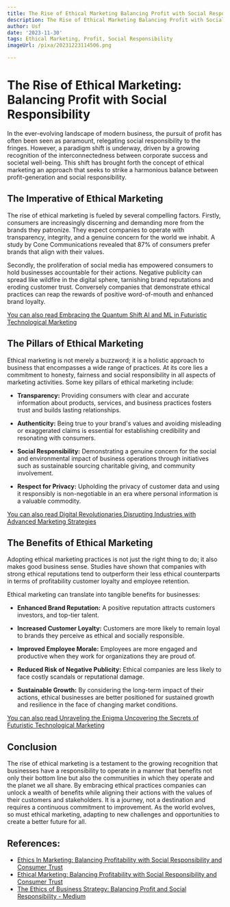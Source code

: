 ```yaml
---
title: The Rise of Ethical Marketing Balancing Profit with Social Responsibility
description: The Rise of Ethical Marketing Balancing Profit with Social Responsibility
author: Usf
date: '2023-11-30'
tags: Ethical Marketing, Profit, Social Responsibility
imageUrl: /pixa/20231223114506.png

---
```

#  The  Rise of Ethical  Marketing: Balancing Profit with  Social Responsibility

In the ever-evolving landscape  of modern business, the pursuit  of profit has often been seen as paramount, relegating social responsibility to the fringes. However, a paradigm shift is underway, driven by a growing recognition of the interconnectedness between corporate success and societal well-being. This shift has  brought forth the concept of ethical marketing an approach that seeks  to strike a harmonious balance between profit-generation and  social responsibility.

## The Imperative of Ethical Marketing

The rise of ethical marketing is fueled by several compelling factors. Firstly,  consumers  are increasingly discerning and demanding more from the brands they patronize. They expect companies to operate with transparency, integrity, and a genuine concern for the world we  inhabit. A study by Cone Communications revealed that 87% of consumers prefer brands that align with their values.

Secondly, the proliferation  of social media has empowered consumers to hold businesses  accountable for their actions. Negative publicity can spread like wildfire in the digital sphere, tarnishing brand reputations and eroding customer trust. Conversely companies that demonstrate ethical practices can reap  the rewards of positive word-of-mouth and enhanced brand loyalty.

[You  can  also read Embracing the Quantum Shift AI and ML in  Futuristic Technological Marketing](Embracing%20the%20Quantum%20Shift%20AI%20and%20ML%20in%20Futuristic%20Technological%20Marketing)


## The Pillars of Ethical Marketing

Ethical marketing is not  merely a buzzword; it is a holistic approach to business that encompasses a wide range of  practices. At its core  lies a commitment to honesty,  fairness and social responsibility in all aspects of marketing activities. Some key pillars of  ethical marketing include:

- **Transparency:** Providing consumers with clear and  accurate information about products, services, and business practices fosters trust and builds  lasting relationships.

- **Authenticity:** Being true to your brand's values and avoiding misleading or  exaggerated claims is essential for establishing credibility and resonating  with consumers.

- **Social Responsibility:** Demonstrating a genuine concern for  the  social and environmental impact of  business operations through initiatives such as sustainable sourcing charitable giving, and community  involvement.

- **Respect for Privacy:** Upholding the privacy of customer data and using it responsibly is non-negotiable in an era  where personal information is a valuable commodity.

[You can  also read Digital Revolutionaries Disrupting Industries with Advanced Marketing Strategies](Digital%20Revolutionaries%20Disrupting%20Industries%20with%20Advanced%20Marketing%20Strategies)


## The Benefits of Ethical Marketing

Adopting ethical marketing practices is not just  the right thing to  do; it also makes good business sense. Studies have shown that companies with strong ethical reputations tend to outperform their  less ethical counterparts in terms of profitability customer loyalty and employee  retention.

Ethical marketing can translate into tangible benefits for businesses:

- **Enhanced Brand Reputation:**  A positive reputation  attracts customers investors, and top-tier talent.

- **Increased Customer Loyalty:** Customers are more  likely to remain loyal to brands they perceive as ethical and socially responsible.

- **Improved Employee Morale:** Employees are  more  engaged and productive when they work for organizations they are proud of.

- **Reduced Risk of Negative Publicity:** Ethical companies are less likely to face costly scandals or reputational  damage.

- **Sustainable  Growth:** By considering  the long-term impact of their actions, ethical businesses are better positioned for sustained growth and resilience  in the  face of changing market conditions.

[You can also read Unraveling the  Enigma Uncovering the  Secrets of Futuristic  Technological Marketing](Unraveling%20the%20Enigma%20Uncovering%20the%20Secrets%20of%20Futuristic%20Technological%20Marketing)


##  Conclusion

The rise of  ethical marketing is a testament to the growing recognition  that  businesses have a responsibility to operate in a manner that  benefits not only their bottom line but also the communities in which  they operate and the planet we all share. By embracing ethical practices companies can unlock a wealth of  benefits while aligning their actions with the values  of their customers and stakeholders. It is a journey, not a destination and  requires a continuous commitment to  improvement. As the world evolves, so must ethical marketing,  adapting to new challenges and opportunities to create a better future for all.

## References:
- [Ethics In Marketing: Balancing Profitability with Social Responsibility and Consumer Trust](https://www.linkedin.com/pulse/ethics-marketing-balancing-profitability-social-consumer-josh-weaver)
- [Ethical Marketing: Balancing Profitability with Social Responsibility and Consumer Trust](https://medium.com/adtheory/ethical-marketing-balancing-profitability-with-social-responsibility-and-consumer-trust-259d61dd29b9)
- [The Ethics of Business Strategy: Balancing Profit and Social Responsibility - Medium](https://medium.com/@deladem/the-ethics-of-business-strategy-balancing-profit-and-social-responsibility-d00b22641f08)
